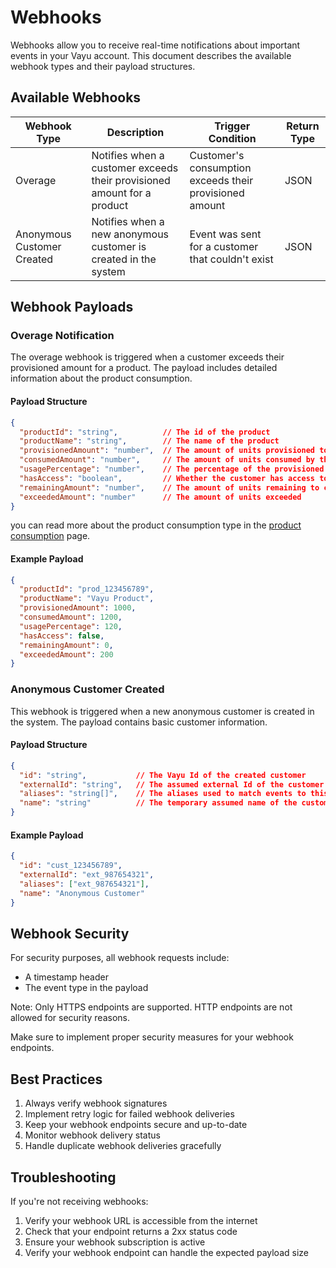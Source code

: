 # Webhooks

Webhooks allow you to receive real-time notifications about important events in your Vayu account. This document describes the available webhook types and their payload structures.

## Available Webhooks

| Webhook Type | Description | Trigger Condition | Return Type |
|-------------|-------------|-------------------|-------------|
| Overage | Notifies when a customer exceeds their provisioned amount for a product | Customer's consumption exceeds their provisioned amount | JSON |
| Anonymous Customer Created | Notifies when a new anonymous customer is created in the system | Event was sent for a customer that couldn't exist | JSON |

## Webhook Payloads

### Overage Notification

The overage webhook is triggered when a customer exceeds their provisioned amount for a product. The payload includes detailed information about the product consumption.

#### Payload Structure

```json
{
  "productId": "string",          // The id of the product
  "productName": "string",        // The name of the product 
  "provisionedAmount": "number",  // The amount of units provisioned to the customer
  "consumedAmount": "number",     // The amount of units consumed by the customer
  "usagePercentage": "number",    // The percentage of the provisioned amount that has been consumed
  "hasAccess": "boolean",         // Whether the customer has access to the product based on the provisioned amount
  "remainingAmount": "number",    // The amount of units remaining to consume
  "exceededAmount": "number"      // The amount of units exceeded
}
```

you can read more about the product consumption type in the [product consumption](api-reference/pages/product-consumption) page.

#### Example Payload

```json
{
  "productId": "prod_123456789",
  "productName": "Vayu Product",
  "provisionedAmount": 1000,
  "consumedAmount": 1200,
  "usagePercentage": 120,
  "hasAccess": false,
  "remainingAmount": 0,
  "exceededAmount": 200
}
```

### Anonymous Customer Created

This webhook is triggered when a new anonymous customer is created in the system. The payload contains basic customer information.

#### Payload Structure

```json
{
  "id": "string",           // The Vayu Id of the created customer
  "externalId": "string",   // The assumed external Id of the customer
  "aliases": "string[]",    // The aliases used to match events to this customer (will be the externalId for this event)
  "name": "string"          // The temporary assumed name of the customer
}
```

#### Example Payload

```json
{
  "id": "cust_123456789",
  "externalId": "ext_987654321",
  "aliases": ["ext_987654321"],
  "name": "Anonymous Customer"
}
```

## Webhook Security

For security purposes, all webhook requests include:
- A timestamp header
- The event type in the payload

Note: Only HTTPS endpoints are supported. HTTP endpoints are not allowed for security reasons.

Make sure to implement proper security measures for your webhook endpoints.

## Best Practices

1. Always verify webhook signatures
2. Implement retry logic for failed webhook deliveries
3. Keep your webhook endpoints secure and up-to-date
4. Monitor webhook delivery status
5. Handle duplicate webhook deliveries gracefully

## Troubleshooting

If you're not receiving webhooks:
1. Verify your webhook URL is accessible from the internet
2. Check that your endpoint returns a 2xx status code
3. Ensure your webhook subscription is active
4. Verify your webhook endpoint can handle the expected payload size 
